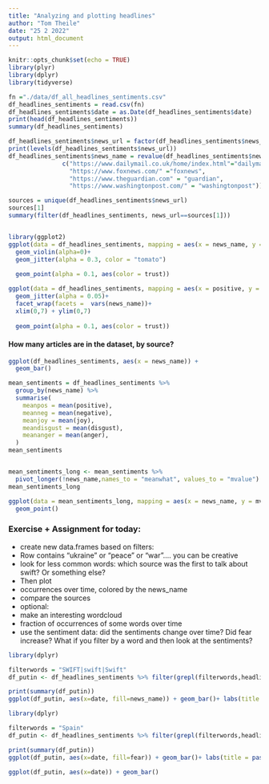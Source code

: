 ```yaml
---
title: "Analyzing and plotting headlines"
author: "Tom Theile"
date: "25 2 2022"
output: html_document
---
```


```r
knitr::opts_chunk$set(echo = TRUE)
library(plyr) 
library(dplyr)
library(tidyverse)
```


```R
fn ="./data/df_all_headlines_sentiments.csv"
df_headlines_sentiments = read.csv(fn)
df_headlines_sentiments$date = as.Date(df_headlines_sentiments$date)
print(head(df_headlines_sentiments))
summary(df_headlines_sentiments)
```
```R
df_headlines_sentiments$news_url = factor(df_headlines_sentiments$news_url)
print(levels(df_headlines_sentiments$news_url))
df_headlines_sentiments$news_name = revalue(df_headlines_sentiments$news_url,
               c("https://www.dailymail.co.uk/home/index.html"="dailymail",
                 "https://www.foxnews.com/" ="foxnews",
                 "https://www.theguardian.com" = "guardian",
                 "https://www.washingtonpost.com/" = "washingtonpost"))
```

```R
sources = unique(df_headlines_sentiments$news_url)
sources[1]
summary(filter(df_headlines_sentiments, news_url==sources[1]))
```

```R
```

```R
library(ggplot2)
ggplot(data = df_headlines_sentiments, mapping = aes(x = news_name, y = fear)) +
  geom_violin(alpha=0)+
  geom_jitter(alpha = 0.3, color = "tomato")
  
  geom_point(alpha = 0.1, aes(color = trust))

```


```R
ggplot(data = df_headlines_sentiments, mapping = aes(x = positive, y = joy, color = news_name)) +
  geom_jitter(alpha = 0.05)+
  facet_wrap(facets =  vars(news_name))+
  xlim(0,7) + ylim(0,7)
  
  geom_point(alpha = 0.1, aes(color = trust))

```
#### How many articles are in the dataset, by source?
```R
ggplot(df_headlines_sentiments, aes(x = news_name)) +
  geom_bar()
```
```R
mean_sentiments = df_headlines_sentiments %>%
  group_by(news_name) %>%
  summarise(
    meanpos = mean(positive),
    meanneg = mean(negative),
    meanjoy = mean(joy),
    meandisgust = mean(disgust),
    meananger = mean(anger),
  )
mean_sentiments


mean_sentiments_long <- mean_sentiments %>%
  pivot_longer(!news_name,names_to = "meanwhat", values_to = "mvalue")
mean_sentiments_long
```

```R

ggplot(data = mean_sentiments_long, mapping = aes(x = news_name, y = mvalue,color=meanwhat)) +
  geom_point()

```

### Exercise + Assignment for today:

* create new data.frames based on filters:
 * Row contains "ukraine" or "peace" or "war".... you can be creative
 * look for less common words: which source was the first to talk about swift? Or something else?
* Then plot
 * occurrences over time, colored by the news_name
 * compare the sources
* optional:
 * make an interesting wordcloud
 * fraction of occurrences of some words over time
 * use the sentiment data: did the sentiments change over time? Did fear increase? What if you filter by a word and then look at the sentiments?




```R
library(dplyr)

filterwords = "SWIFT|swift|Swift"
df_putin <- df_headlines_sentiments %>% filter(grepl(filterwords,headlines))

print(summary(df_putin))
ggplot(df_putin, aes(x=date, fill=news_name)) + geom_bar()+ labs(title = paste0("Count of headlines with the word '",filterwords, "' by date"))


```



```R
library(dplyr)

filterwords = "Spain"
df_putin <- df_headlines_sentiments %>% filter(grepl(filterwords,headlines))

print(summary(df_putin))
ggplot(df_putin, aes(x=date, fill=fear)) + geom_bar()+ labs(title = paste0("Count of headlines with the word '",filterwords, "' by date"))


```


```R
ggplot(df_putin, aes(x=date)) + geom_bar()

```


